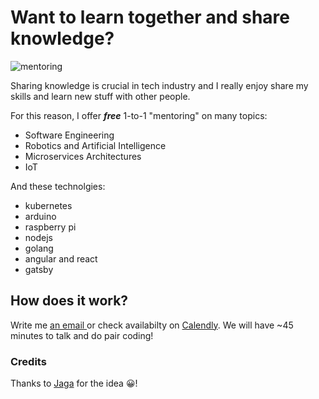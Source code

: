 
# Want to learn together and share knowledge?

![mentoring](../images/mentoring.jpg)

Sharing knowledge is crucial in tech industry and I really enjoy
share my skills and learn new stuff with other people.

For this reason, I offer **_free_** 1-to-1 "mentoring" on many topics:

- Software Engineering
- Robotics and Artificial Intelligence
- Microservices Architectures
- IoT

And these technolgies:

- kubernetes
- arduino
- raspberry pi
- nodejs
- golang
- angular and react
- gatsby

## How does it work?

Write me <a href="mailto:ludovico+mentoring@ludusrusso.space"> an email </a>
or check availabilty on [Calendly](https://calendly.com/ludusrusso/one2one).
We will have ~45 minutes to talk and do pair coding!

### Credits

Thanks to [Jaga](https://jagasantagostino.com/mentoring) for the idea 😀!
